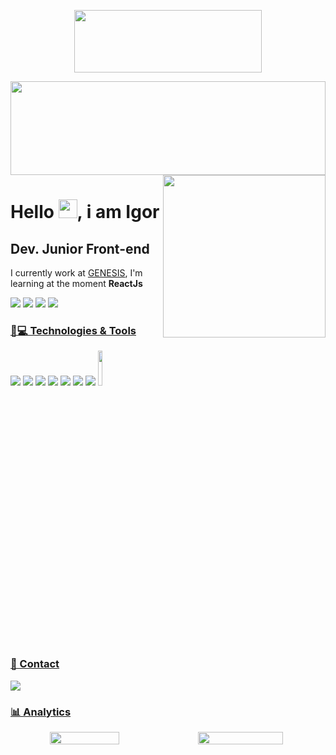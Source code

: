 <p align="center">
  <img src="https://raw.githubusercontent.com/matfantinel/matfantinel/master/logo.svg" width="300" height="100">
</p>
<img src="https://github.com/IgorM-Oliveira/IgorM-Oliveira/blob/main/sea.svg" width="100%" height="150">

<img align='right' src="https://media.giphy.com/media/3osxY9kuM2NGUfvThe/giphy.gif" width="260">

<h1 align = "justify"> Hello <img src="https://media.giphy.com/media/hvRJCLFzcasrR4ia7z/giphy.gif" width="30px">, i am Igor</h1>

## Dev. Junior Front-end

I currently work at [GENESIS](https://www.genesis.tec.br/), I'm learning at the moment **ReactJs**

[<img src="https://img.shields.io/badge/LinkedIn-0077B5?style=for-the-badge&logo=linkedin&logoColor=white" />](https://www.linkedin.com/in/igor-matos-oliveira-869a18179/r)
[<img src="https://img.shields.io/badge/Instagram-E4405F?style=for-the-badge&logo=instagram&logoColor=white" />](https://www.instagram.com/igorm_oliveita/)
[<img src = "https://img.shields.io/badge/facebook-%231877F2.svg?&style=for-the-badge&logo=facebook&logoColor=white">](https://www.facebook.com/Igor.Matos6)
[<img src = "https://img.shields.io/badge/twitter-%231DA1F2.svg?&style=for-the-badge&logo=twitter&logoColor=white">](https://twitter.com/IgorMOli)


### [🚀💻 Technologies & Tools](#-languages-)

[<img src = "https://img.shields.io/badge/HTML5-E34F26?style=for-the-badge&logo=html5&logoColor=white">](https://github.com/IgorM-Oliveira)
[<img src = "https://img.shields.io/badge/CSS3-1572B6?style=for-the-badge&logo=css3&logoColor=white">](https://github.com/IgorM-Oliveira)
[<img src = "https://img.shields.io/badge/JavaScript-323330?style=for-the-badge&logo=javascript&logoColor=F7DF1E">](https://github.com/IgorM-Oliveira)
[<img src = "https://img.shields.io/badge/React-20232A?style=for-the-badge&logo=react&logoColor=61DAFB">](https://pt-br.reactjs.org/)
[<img src = "https://img.shields.io/badge/Vue.js-35495E?style=for-the-badge&logo=vuedotjs&logoColor=4FC08D">](https://vuejs.org/)
[<img src = "https://img.shields.io/badge/Docker-2CA5E0?style=for-the-badge&logo=docker&logoColor=white">](https://www.docker.com/)
[<img src = "https://img.shields.io/badge/Git-F05032?style=for-the-badge&logo=git&logoColor=white">](https://git-scm.com/)
[<img width="12%" src = "https://raw.githubusercontent.com/storybooks/brand/master/badge/badge-storybook.svg">](https://storybook.js.org//)

### [📱 Contact](#-contact-)

[![](https://img.shields.io/badge/Gmail-igor.matos.oliveira.xyz%40gmail.com-lightgrey?style=for-the-badge&logo=gmail&logoColor=white)](mailto:igor.matos.oliveira.xyz@gmail.com)

### [📊 Analytics](#-analytics-)

<div align="center">
  <div style="display: flex; align-items: center;">
    <img width="47%" src="https://github-readme-stats.vercel.app/api?username=igorm-oliveira&count_private=true&show_icons=true&hide_border=true&bg_color=161B22&title_color=76BCFA&text_color=9ECEF6&icon_color=9ECEF6" />
    <img width="52%" src="https://activity-graph.herokuapp.com/graph?username=igorm-oliveira&theme=react-dark&bg_color=161B22&hide_border=true" />
  </div>
</div>

